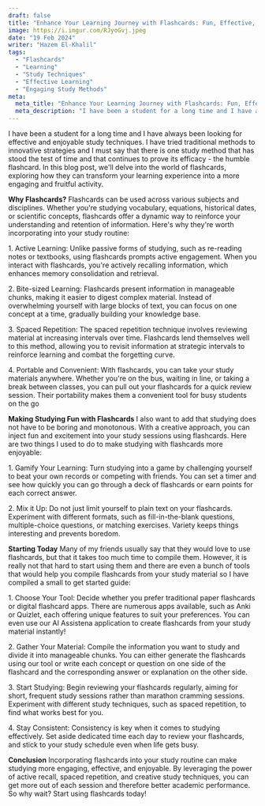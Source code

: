 ```yaml
---
draft: false
title: "Enhance Your Learning Journey with Flashcards: Fun, Effective, and Easy!"
image: https://i.imgur.com/RJyoGvj.jpeg
date: "19 Feb 2024"
writer: "Hazem El-Khalil"
tags:
  - "Flashcards"
  - "Learning"
  - "Study Techniques"
  - "Effective Learning"
  - "Engaging Study Methods"
meta:
  meta_title: "Enhance Your Learning Journey with Flashcards: Fun, Effective, and Easy!"
  meta_description: "I have been a student for a long time and I have always been looking for effective and enjoyable study techniques. I have tried traditional methods to innovative strategies and I must say that there is one study method that has stood the test of time and that continues to prove its efficacy - the humble flashcard. In this blog post, we'll delve into the world of flashcards, exploring how they can transform your learning experience into a more engaging and fruitful activity."
---
```


I have been a student for a long time and I have always been looking for effective and enjoyable study techniques. I have tried traditional methods to innovative strategies and I must say that there is one study method that has stood the test of time and that continues to prove its efficacy - the humble flashcard. In this blog post, we'll delve into the world of flashcards, exploring how they can transform your learning experience into a more engaging and fruitful activity.

**Why Flashcards?**
Flashcards can be used across various subjects and disciplines. Whether you're studying vocabulary, equations, historical dates, or scientific concepts, flashcards offer a dynamic way to reinforce your understanding and retention of information. Here's why they're worth incorporating into your study routine:

1\. Active Learning: Unlike passive forms of studying, such as re-reading notes or textbooks, using flashcards prompts active engagement. When you interact with flashcards, you're actively recalling information, which enhances memory consolidation and retrieval.

2\. Bite-sized Learning: Flashcards present information in manageable chunks, making it easier to digest complex material. Instead of overwhelming yourself with large blocks of text, you can focus on one concept at a time, gradually building your knowledge base.

3\. Spaced Repetition: The spaced repetition technique involves reviewing material at increasing intervals over time. Flashcards lend themselves well to this method, allowing you to revisit information at strategic intervals to reinforce learning and combat the forgetting curve.

4\. Portable and Convenient: With flashcards, you can take your study materials anywhere. Whether you're on the bus, waiting in line, or taking a break between classes, you can pull out your flashcards for a quick review session. Their portability makes them a convenient tool for busy students on the go

**Making Studying Fun with Flashcards**
I also want to add that studying does not have to be boring and monotonous. With a creative approach, you can inject fun and excitement into your study sessions using flashcards. Here are two things I used to do to make studying with flashcards more enjoyable:

1\. Gamify Your Learning: Turn studying into a game by challenging yourself to beat your own records or competing with friends. You can set a timer and see how quickly you can go through a deck of flashcards or earn points for each correct answer.

2\. Mix it Up: Do not just limit yourself to plain text on your flashcards. Experiment with different formats, such as fill-in-the-blank questions, multiple-choice questions, or matching exercises. Variety keeps things interesting and prevents boredom.

**Starting Today**
Many of my friends usually say that they would love to use flashcards, but that it takes too much time to compile them. However, it is really not that hard to start using them and there are even a bunch of tools that would help you compile flashcards from your study material so I have compiled a small to get started guide:

1\. Choose Your Tool: Decide whether you prefer traditional paper flashcards or digital flashcard apps. There are numerous apps available, such as Anki or Quizlet, each offering unique features to suit your preferences. You can even use our AI Assistena application to create flashcards from your study material instantly!

2\. Gather Your Material: Compile the information you want to study and divide it into manageable chunks. You can either generate the flashcards using our tool or write each concept or question on one side of the flashcard and the corresponding answer or explanation on the other side.

3\. Start Studying: Begin reviewing your flashcards regularly, aiming for short, frequent study sessions rather than marathon cramming sessions. Experiment with different study techniques, such as spaced repetition, to find what works best for you.

4\. Stay Consistent: Consistency is key when it comes to studying effectively. Set aside dedicated time each day to review your flashcards, and stick to your study schedule even when life gets busy.

**Conclusion**
Incorporating flashcards into your study routine can make studying more engaging, effective, and enjoyable. By leveraging the power of active recall, spaced repetition, and creative study techniques, you can get more out of each session and therefore better academic performance. So why wait? Start using flashcards today!
